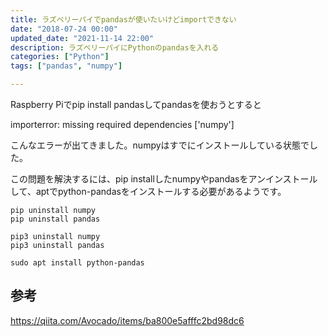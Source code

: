 ```yaml
---
title: ラズベリーパイでpandasが使いたいけどimportできない
date: "2018-07-24 00:00"
updated_date: "2021-11-14 22:00"
description: ラズベリーパイにPythonのpandasを入れる
categories: ["Python"]
tags: ["pandas", "numpy"]

---
```

Raspberry Piでpip install pandasしてpandasを使おうとすると

importerror: missing required dependencies ['numpy']

こんなエラーが出てきました。numpyはすでにインストールしている状態でした。

この問題を解決するには、pip installしたnumpyやpandasをアンインストールして、aptでpython-pandasをインストールする必要があるようです。

```
pip uninstall numpy
pip uninstall pandas

pip3 uninstall numpy
pip3 uninstall pandas

sudo apt install python-pandas
```

## 参考
https://qiita.com/Avocado/items/ba800e5afffc2bd98dc6